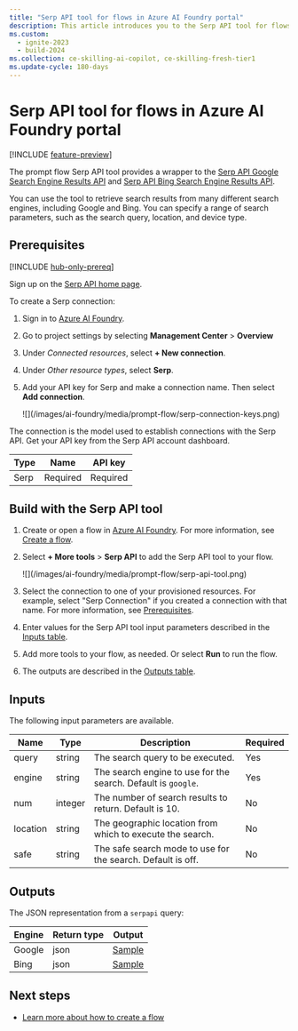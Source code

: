 ```yaml
---
title: "Serp API tool for flows in Azure AI Foundry portal"
description: This article introduces you to the Serp API tool for flows in Azure AI Foundry portal.
ms.custom:
  - ignite-2023
  - build-2024
ms.collection: ce-skilling-ai-copilot, ce-skilling-fresh-tier1
ms.update-cycle: 180-days
---
```


# Serp API tool for flows in Azure AI Foundry portal

[!INCLUDE [feature-preview](../../includes/feature-preview)]

The prompt flow Serp API tool provides a wrapper to the [Serp API Google Search Engine Results API](https://serpapi.com/search-api) and [Serp API Bing Search Engine Results API](https://serpapi.com/bing-search-api).

You can use the tool to retrieve search results from many different search engines, including Google and Bing. You can specify a range of search parameters, such as the search query, location, and device type.

## Prerequisites

[!INCLUDE [hub-only-prereq](../../includes/hub-only-prereq)]

Sign up on the [Serp API home page](https://serpapi.com/).

To create a Serp connection:

1. Sign in to [Azure AI Foundry](https://ml.azure.com/).
1. Go to project settings by selecting  **Management Center** > **Overview**
1. Under *Connected resources*, select **+ New connection**.
1. Under *Other resource types*, select **Serp**.
1. Add your API key for Serp and make a connection name. Then select **Add connection**.

    <Frame>
        ![](/images/ai-foundry/media/prompt-flow/serp-connection-keys.png)
    </Frame>

The connection is the model used to establish connections with the Serp API. Get your API key from the Serp API account dashboard.

| Type        | Name     | API key  |
|-------------|----------|----------|
| Serp        | Required | Required |

## Build with the Serp API tool

1. Create or open a flow in [Azure AI Foundry](https://ai.azure.com/?cid=learnDocs). For more information, see [Create a flow](../flow-develop).
1. Select **+ More tools** > **Serp API** to add the Serp API tool to your flow.

    <Frame>
        ![](/images/ai-foundry/media/prompt-flow/serp-api-tool.png)
    </Frame>

1. Select the connection to one of your provisioned resources. For example, select "Serp Connection" if you created a connection with that name. For more information, see [Prerequisites](#prerequisites).
1. Enter values for the Serp API tool input parameters described in the [Inputs table](#inputs).
1. Add more tools to your flow, as needed. Or select **Run** to run the flow.
1. The outputs are described in the [Outputs table](#outputs).

## Inputs

The following input parameters are available.

| Name     | Type    | Description                                                   | Required |
|----------|---------|---------------------------------------------------------------|----------|
| query    | string  | The search query to be executed.                              | Yes      |
| engine   | string  | The search engine to use for the search. Default is `google`. | Yes      |
| num      | integer | The number of search results to return. Default is 10.         | No      |
| location | string  | The geographic location from which to execute the search.           | No       |
| safe     | string  | The safe search mode to use for the search. Default is off. | No       |

## Outputs

The JSON representation from a `serpapi` query:

| Engine   | Return type | Output                                                |
|----------|-------------|-------------------------------------------------------|
| Google   | json        | [Sample](https://serpapi.com/search-api#api-examples) |
| Bing     | json        | [Sample](https://serpapi.com/bing-search-api)         |

## Next steps

- [Learn more about how to create a flow](../flow-develop)

